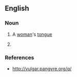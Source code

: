{{also|quail pipe}}
==English==

===Noun===
{{en-noun}}

# {{lb|en|slang|obsolete}} A [[woman]]'s [[tongue]]
# {{alternative spelling of|quail pipe|lang=en}}

===References===
* http://vulgar.pangyre.org/q/